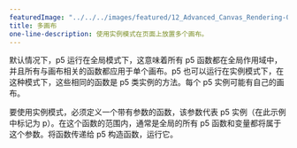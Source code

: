 ---
featuredImage: "../../../images/featured/12_Advanced_Canvas_Rendering-01_Multiple_Canvases-thumbnail.png"
title: 多画布
one-line-description: 使用实例模式在页面上放置多个画布。
---

默认情况下，p5 运行在全局模式下，这意味着所有 p5 函数都在全局作用域中，并且所有与画布相关的函数都应用于单个画布。p5 也可以运行在实例模式下，在这种模式下，这些相同的函数是 p5 类实例的方法。每个 p5 实例可能有自己的画布。

要使用实例模式，必须定义一个带有参数的函数，该参数代表 p5 实例（在此示例中标记为 p）。在这个函数的范围内，通常是全局的所有 p5 函数和变量都将属于这个参数。将函数传递给 p5 构造函数，运行它。
